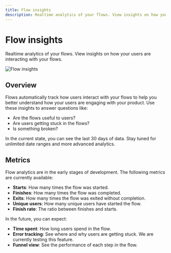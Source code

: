 ```yaml
---
title: Flow insights
description: Realtime analytics of your flows. View insights on how your users are interacting with your flows.
---
```


# Flow insights

Realtime analytics of your flows. View insights on how your users are interacting with your flows.

![Flow insights](/analytics/insights.png)

## Overview

Flows automatically track how users interact with your flows to help you better understand how your users are engaging with your product. Use these insights to answer questions like:

- Are the flows useful to users?
- Are users getting stuck in the flows?
- Is something broken?

In the current state, you can see the last 30 days of data. Stay tuned for unlimited date ranges and more advanced analytics.

## Metrics

Flow analytics are in the early stages of development. The following metrics are currently available:

- **Starts**: How many times the flow was started.
- **Finishes**: How many times the flow was completed.
- **Exits**: How many times the flow was exited without completion.
- **Unique users**: How many unique users have started the flow.
- **Finish rate**: The ratio between finishes and starts.

In the future, you can expect:

- **Time spent**: How long users spend in the flow.
- **Error tracking**: See where and why users are getting stuck. We are currently testing this feature.
- **Funnel view**: See the performance of each step in the flow.
